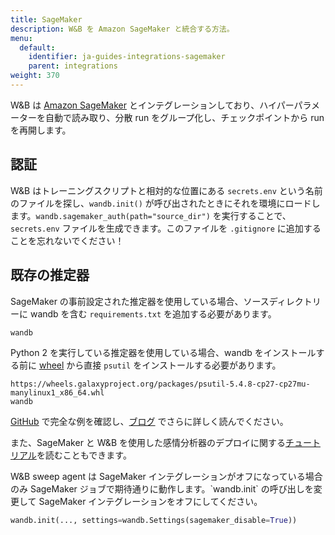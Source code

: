 ---
title: SageMaker
description: W&B を Amazon SageMaker と統合する方法。
menu:
  default:
    identifier: ja-guides-integrations-sagemaker
    parent: integrations
weight: 370
---

W&B は [Amazon SageMaker](https://aws.amazon.com/sagemaker/) とインテグレーションしており、ハイパーパラメーターを自動で読み取り、分散 run をグループ化し、チェックポイントから run を再開します。

## 認証

W&B はトレーニングスクリプトと相対的な位置にある `secrets.env` という名前のファイルを探し、`wandb.init()` が呼び出されたときにそれを環境にロードします。`wandb.sagemaker_auth(path="source_dir")` を実行することで、`secrets.env` ファイルを生成できます。このファイルを `.gitignore` に追加することを忘れないでください！

## 既存の推定器

SageMaker の事前設定された推定器を使用している場合、ソースディレクトリーに wandb を含む `requirements.txt` を追加する必要があります。

```text
wandb
```

Python 2 を実行している推定器を使用している場合、wandb をインストールする前に [wheel](https://pythonwheels.com) から直接 `psutil` をインストールする必要があります。

```text
https://wheels.galaxyproject.org/packages/psutil-5.4.8-cp27-cp27mu-manylinux1_x86_64.whl
wandb
```

[GitHub](https://github.com/wandb/examples/tree/master/examples/pytorch/pytorch-cifar10-sagemaker) で完全な例を確認し、[ブログ](https://wandb.ai/site/articles/running-sweeps-with-sagemaker) でさらに詳しく読んでください。

また、SageMaker と W&B を使用した感情分析器のデプロイに関する[チュートリアル](https://wandb.ai/authors/sagemaker/reports/Deploy-Sentiment-Analyzer-Using-SageMaker-and-W-B--VmlldzoxODA1ODE)を読むこともできます。

<Warning>
W&B sweep agent は SageMaker インテグレーションがオフになっている場合のみ SageMaker ジョブで期待通りに動作します。`wandb.init` の呼び出しを変更して SageMaker インテグレーションをオフにしてください。

```python
wandb.init(..., settings=wandb.Settings(sagemaker_disable=True))
```
</Warning>